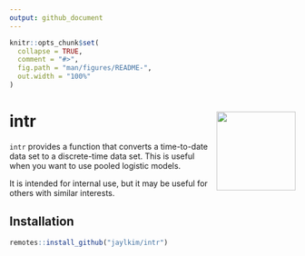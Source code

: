 ```yaml
---
output: github_document
---
```


<!-- README.md is generated from README.Rmd. Please edit that file -->

```r
knitr::opts_chunk$set(
  collapse = TRUE,
  comment = "#>",
  fig.path = "man/figures/README-",
  out.width = "100%"
)
```


<!-- badges: start -->
# intr <img src='man/figures/logo.png' align="right" height="139" />
<!-- badges: end -->

`intr` provides a function that converts a time-to-date data set
to a discrete-time data set.
This is useful when you want to use pooled logistic models.

It is intended for internal use, but it may be useful for others with similar interests.

## Installation


``` r
remotes::install_github("jaylkim/intr")
```

